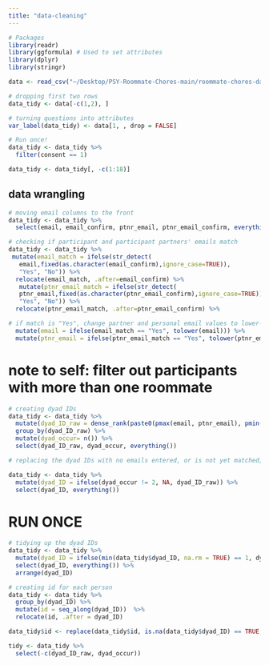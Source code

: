 ```yaml
---
title: "data-cleaning"
---
```


```r
# Packages 
library(readr)
library(ggformula) # Used to set attributes
library(dplyr)
library(stringr)
```

```r
data <- read_csv("~/Desktop/PSY-Roommate-Chores-main/roommate-chores-data.csv")
```

```r
# dropping first two rows
data_tidy <- data[-c(1,2), ]

# turning questions into attributes
var_label(data_tidy) <- data[1, , drop = FALSE]
```

```r
# Run once!
data_tidy <- data_tidy %>% 
  filter(consent == 1) 

data_tidy <- data_tidy[, -c(1:18)]
```

## data wrangling

```r
# moving email columns to the front
data_tidy <- data_tidy %>%
  select(email, email_confirm, ptnr_email, ptnr_email_confirm, everything())
```


```r
# checking if participant and participant partners' emails match
data_tidy <- data_tidy %>% 
 mutate(email_match = ifelse(str_detect(
   email,fixed(as.character(email_confirm),ignore_case=TRUE)),
   "Yes", "No")) %>% 
  relocate(email_match, .after=email_confirm) %>% 
   mutate(ptnr_email_match = ifelse(str_detect(
   ptnr_email,fixed(as.character(ptnr_email_confirm),ignore_case=TRUE)),
   "Yes", "No")) %>% 
  relocate(ptnr_email_match, .after=ptnr_email_confirm) %>% 

# if match is "Yes", change partner and personal email values to lower-case
  mutate(email = ifelse(email_match == "Yes", tolower(email))) %>% 
  mutate(ptnr_email = ifelse(ptnr_email_match == "Yes", tolower(ptnr_email))) 
```
# note to self: filter out participants with more than one roommate
```r
# creating dyad IDs
data_tidy <- data_tidy %>%
  mutate(dyad_ID_raw = dense_rank(paste0(pmax(email, ptnr_email), pmin(email, ptnr_email)))) %>% 
  group_by(dyad_ID_raw) %>% 
  mutate(dyad_occur= n()) %>% 
  select(dyad_ID_raw, dyad_occur, everything())
```

```r
# replacing the dyad IDs with no emails entered, or is not yet matched, as NA

data_tidy <- data_tidy %>% 
  mutate(dyad_ID = ifelse(dyad_occur != 2, NA, dyad_ID_raw)) %>% 
  select(dyad_ID, everything())
```
# RUN ONCE
```r
# tidying up the dyad IDs
data_tidy <- data_tidy %>% 
  mutate(dyad_ID = ifelse(min(data_tidy$dyad_ID, na.rm = TRUE) == 1, dyad_ID, dyad_ID - (min(data_tidy$dyad_ID, na.rm = TRUE) -1))) %>%
  select(dyad_ID, everything()) %>% 
  arrange(dyad_ID)
```

```r
# creating id for each person
data_tidy <- data_tidy %>% 
  group_by(dyad_ID) %>% 
  mutate(id = seq_along(dyad_ID))  %>% 
  relocate(id, .after = dyad_ID) 

data_tidy$id <- replace(data_tidy$id, is.na(data_tidy$dyad_ID) == TRUE, NA)
```

```r
tidy <- data_tidy %>% 
  select(-c(dyad_ID_raw, dyad_occur))
```

